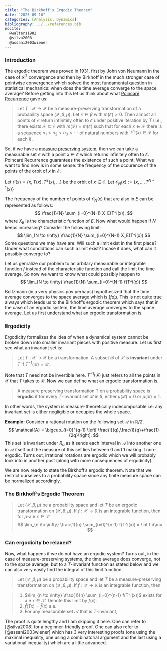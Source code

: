 ```yaml
---
title: "The Birkhoff's Ergodic Theorem"
date: "2025-09-10"
categories: [Analysis, Dynamics]
bibliography: ../../references.bib
nocite: |
  @walters1982
  @silva2008
  @assani2003wiener
---
```


### Introduction

The ergodic theorem was proved in 1931, first by John von Neumann in the case of ${\mathcal{L}}^2$ convergence and then by Birkhoff in the much stronger case of pointwise convergence which solved the most fundamental question in statistical mechanics: when does the time average converge to the space average? Before getting into this let us think about what [Poincaré Recurrence](\posts\my-first-post\#poincaré’s-recurrence-theorem) gave us:

> Let $T : \mathcal{X} \to \mathcal{X}$ be a measure-preserving transformation of a probability space $(\mathcal{X}, \beta, \mu)$. Let $\mathcal{E} \in \beta$ with $m(\mathcal{E}) > 0$. Then almost all points of $\mathcal{E}$ return infinitely often to $\mathcal{E}$ under positive iteration by $T$ (i.e., there exists $\mathcal{F} \subseteq \mathcal{E}$ with $m(\mathcal{F}) = m(\mathcal{E})$ such that for each $x \in \mathcal{F}$ there is a sequence $n_1 < n_2 < n_3 < \cdots$ of natural numbers with $T^{n_i}(x) \in \mathcal{F}$ for each $i$).

So, if we have a [measure preserving system](\posts\my-first-post\#measure-preserving-systems), then we can take a measurable set $\mathcal{E}$ with a point $x \in \mathcal{E}$ which returns infinitely often to $\mathcal{E}$. Poincaré Recurrence guarantees the existence of such a point. What we want to find now is in some sense: the frequency of the occurence of the points of the orbit of $x$ in $\mathcal{E}$. 

Let $\mathcal{O}(x) = \{ x, T(x), T^2(x), \dots \}$ be the orbit of $x \in \mathcal{E}$. Let $\mathcal{O}_N(x) := \{ x, \dots , T^{N-1}(x) \}$

The frequency of the number of points of $\mathcal{O}_N(x)$ that are also in $E$ can be represented as follows:
$$ \frac{1}{N} \sum_{i=0}^{N-1} X_E(T^i(x)), $$
where $X_E$ is the characteristic function of $E$. Now what would happen if $N$ keeps increasing? Consider the following limit:
$$ \lim_{N \to \infty} \frac{1}{N} \sum_{i=0}^{N-1} X_E(T^i(x)) $$
Some questions we may have are: Will such a limit exist in the first place? Under what condidtions can such a limit exist? Incase it does, what can it possibly converge to? 

Let us genralize our problem to an arbitary measurable or integrable function $f$ instead of the characteristic function and call the limit the time average. So now we want to know what could possibly happen to $$ \lim_{N \to \infty} \frac{1}{N} \sum_{i=0}^{N-1} f(T^i(x)) $$

Boltzmann (in a very physics pov perhaps) hypothesized that the time average converges to the space average which is $\int f d\mu$. This is not quite true always which leads us to the Birkhoff's ergodic theorem which says that in the case of an ergodic system, the time average converges to the space average. Let us first understand what an ergodic transformation is.

### Ergodicity

Ergodicity formalizes the idea of when a dynamical system cannot be broken down into smaller invariant pieces with positive measure. Let us first see what an invariant set is:

> Let $T: \mathcal{X} \rightarrow \mathcal{X}$ be a transformation. A subset $\mathcal{B}$ of $\mathcal{X}$ is **invariant** under $T$ if $T^{-1}(\mathcal{B})=\mathcal{B}$.

Note that $T$ need not be invertible here. $T^{-1}(\mathcal{B})$ just refers to all the points in $\mathcal{X}$ that $T$ takes to $\mathcal{B}$. Now we can define what an ergodic transformation is.

> A measure preserving transformation T on a probability space is **ergodic** if for every $T$-invariant set $\mathcal{B}$ in $\beta$, either $\mu(\mathcal{B})=0$ or $\mu(\mathcal{B})=1$. 

In other words, the system is measure-theoretically indecomposable i.e: any invariant set is either negligible or occupies the whole space.

**Example:** Consider a rational rotation on the following set $\mathcal{A}$ in $\mathbb{R}/\mathbb{Z}$. 
$$
\mathcal{A} = \bigcup_{i=0}^{q-1} \left[ \frac{i}{q},\frac{i}{q}+\frac{1}{2q}\right].
$$
This set is invariant under $R_\alpha$ as it sends each interval in $\mathcal{A}$ into another one in $\mathcal{A}$ itself but the measure of this set lies between $0$ and $1$ making it non-ergodic. Turns out, irrational rotations are ergodic which we will probably look into in another post (along with more consequences of ergodicity).

We are now ready to state the Birkhoff's ergodic theorem. Note that we restrict ourselves to a probability space since any finite measure space can be normalized accordingly.

### The Birkhoff's Ergodic Theorem

> Let $(\mathcal{X},\beta,\mu)$ be a probability space and let $T$ be an ergodic transformation on $(\mathcal{X},\beta,\mu)$. If $f: \mathcal{X} \to \mathbb{R}$ is an integrable function, then for $\mu$-a.e $x \in \mathcal{X}$
> $$
    \lim_{n \to \infty} \frac{1}{n} \sum_{i=0}^{n-1} f(T^i(x)) = \int f d\mu 
  $$

### Can ergodicity be relaxed?

Now, what happens if we do not have an ergodic system? Turns out, in the case of measure-preserving systems, the time average does converge, not to the space average, but to a $T$-invariant function as stated below and we can also very easily find the integral of this limit function.

> Let $(\mathcal{X},\beta,\mu)$ be a probability space and let $T$ be a measure-preserving transformation on $(\mathcal{X},\beta,\mu)$. If $f: \mathcal{X} \to \mathbb{R}$ is an integrable function, then  

> 1. $\lim_{n \to \infty} \frac{1}{n} \sum_{i=0}^{n-1} f(T^i(x))$ exists for a.e $x \in \mathcal{X}$. Denote this limit by $\bar{f}(x)$.  
> 2. $\bar{f}(Tx) = \bar{f}(x)$ a.e.  
> 3. For any measurable set $\mathcal{A}$ that is $T$-invariant,  
>    \begin{equation*}
        \int_{\mathcal{A}} f d\mu = \int_{\mathcal{A}} \bar{f} d\mu.
    \end{equation*}

The proof is quite lengthy and I am skipping it here. One can refer to [@silva2008] for a beginner-friendly proof. One can also refer to [@assani2003wiener] which has 3 very interesting proofs (one using the maximal inequality, one using a combinatorial argument and the last using a variational inequality) which are a little advanced.



::: {.comment-section}
<!-- Giscus comments widget -->
<script src="https://giscus.app/client.js"
        data-repo="MostlyMath/MostlyMathematics"
        data-repo-id="R_kgDOPrVY4w"
        data-category="Comments"
        data-category-id="DIC_kwDOPrVY484CvwcT"
        data-mapping="url"
        data-strict="0"
        data-reactions-enabled="1"
        data-emit-metadata="0"
        data-input-position="top"
        data-theme="light"
        data-lang="en"
        crossorigin="anonymous"
        async>
</script>
:::
